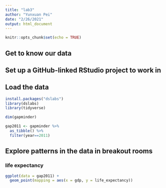 ```yaml
---
title: "lab3"
author: "Yunxuan Pei"
date: "2/26/2021"
output: html_document
---
```


```r
knitr::opts_chunk$set(echo = TRUE)
```

## Get to know our data

## Set up a GitHub-linked RStudio project to work in

## Load the data

```r
install.packages("dslabs")
library(dslabs)
library(tidyverse)

dim(gapminder)

gap2011 <- gapminder %>%
  as_tibble() %>%
  filter(year==2011)
```


## Explore patterns in the data in breakout rooms

### life expectancy

```r
ggplot(data = gap2011) +
  geom_point(mapping = aes(x = gdp, y = life_expectancy)) 
```







